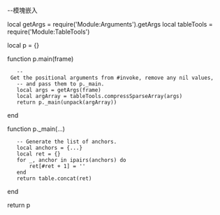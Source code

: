 --模塊嵌入{{anchor}}

local getArgs = require('Module:Arguments').getArgs
local tableTools = require('Module:TableTools')

local p = {}

function p.main(frame)
	-- Get the positional arguments from #invoke, remove any nil values,
	-- and pass them to p._main.
	local args = getArgs(frame)
	local argArray = tableTools.compressSparseArray(args)
	return p._main(unpack(argArray))
end

function p._main(...)
	-- Generate the list of anchors.
	local anchors = {...}
	local ret = {}
	for _, anchor in ipairs(anchors) do
		ret[#ret + 1] = '<span id="' .. anchor .. '"></span>'
	end
	return table.concat(ret)
end

return p